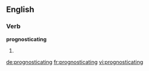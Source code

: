 ==English==

===Verb===
'''prognosticating'''

# {{present participle of|[[prognosticate]]}}

[[de:prognosticating]]
[[fr:prognosticating]]
[[vi:prognosticating]]